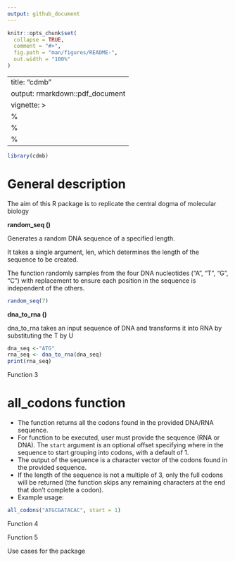 ```yaml
---
output: github_document
---
```


<!-- README.md is generated from README.Rmd. Please edit that file -->

```r
knitr::opts_chunk$set(
  collapse = TRUE,
  comment = "#>",
  fig.path = "man/figures/README-",
  out.width = "100%"
)
```

---
title: "cdmb"
output: rmarkdown::pdf_document
vignette: >
  %\VignetteIndexEntry{cdmb}
  %\VignetteEngine{knitr::rmarkdown}
  %\VignetteEncoding{UTF-8}
---

```r
library(cdmb)
```

# 

# General description

The aim of this R package is to replicate the central dogma of molecular biology

**random_seq ()**

Generates a random DNA sequence of a specified length.

It takes a single argument, len, which determines the length of the sequence to be created.

The function randomly samples from the four DNA nucleotides ("A", "T", "G", "C") with replacement to ensure each position in the sequence is independent of the others.

```r
random_seq(7)

```

**dna_to_rna ()**

dna_to_rna takes an input sequence of DNA and transforms it into RNA by substituting the T by U

```r
dna_seq <-"ATG"
rna_seq <- dna_to_rna(dna_seq)
print(rna_seq)
```

Function 3

# all_codons function

- The function returns all the codons found in the provided DNA/RNA sequence.
- For function to be executed, user must provide the sequence (RNA or DNA). The `start` argument is an optional offset specifying where in the sequence to start grouping into codons, with a default of 1.
- The output of the sequence is a character vector of the codons found in the provided sequence.
- If the length of the sequence is not a multiple of 3, only the full codons will be returned (the function skips any remaining characters at the end that don’t complete a codon).
- Example usage:
```r
all_codons("ATGCGATACAC", start = 1)
```


Function 4

Function 5

Use cases for the package

